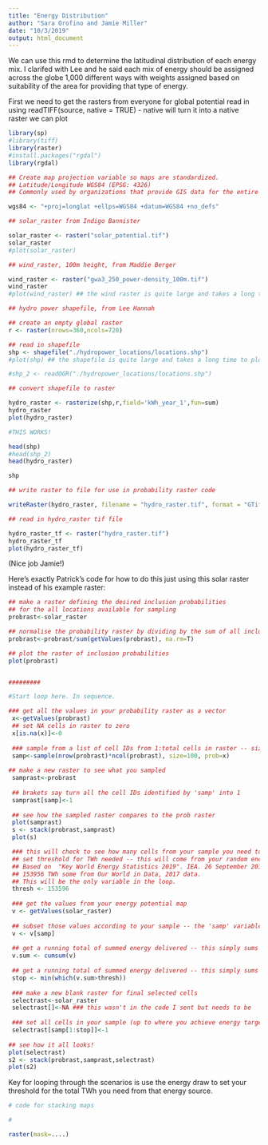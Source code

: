 ```yaml
---
title: "Energy Distribution"
author: "Sara Orofino and Jamie Miller"
date: "10/3/2019"
output: html_document
---
```


We can use this rmd to determine the latitudinal distribution of each energy mix. I clarifed with Lee and he said each mix of energy should be assigned across the globe 1,000 different ways with weights assigned based on suitability of the area for providing that type of energy. 


First we need to get the rasters from everyone for global potential
read in using readTIFF(source, native = TRUE) - native will turn it into a native raster we can plot

```r
library(sp)
#library(tiff)
library(raster)
#install.packages("rgdal")
library(rgdal)
```

```r
## Create map projection variable so maps are standardized.
## Latitude/Longitude WGS84 (EPSG: 4326) 
## Commonly used by organizations that provide GIS data for the entire globe or many countries. CRS used by Google Earth

wgs84 <- "+proj=longlat +ellps=WGS84 +datum=WGS84 +no_defs"
```

```r
## solar_raster from Indigo Bannister

solar_raster <- raster("solar_potential.tif")
solar_raster
#plot(solar_raster)
```

```r
## wind_raster, 100m height, from Maddie Berger

wind_raster <- raster("gwa3_250_power-density_100m.tif")
wind_raster
#plot(wind_raster) ## the wind raster is quite large and takes a long time to plot. It plotted nicely.
```

```r
## hydro power shapefile, from Lee Hannah

## create an empty global raster
r <- raster(nrows=360,ncols=720)

## read in shapefile
shp <- shapefile("./hydropower_locations/locations.shp")
#plot(shp) ## the shapefile is quite large and takes a long time to plot. It plotted nicely and looks as expected.

#shp_2 <- readOGR("./hydropower_locations/locations.shp")


```

```r

## convert shapefile to raster

hydro_raster <- rasterize(shp,r,field='kWh_year_1',fun=sum)
hydro_raster
plot(hydro_raster)

#THIS WORKS!

```




```r
head(shp)
#head(shp_2)
head(hydro_raster)

shp
```



```r
## write raster to file for use in probability raster code

writeRaster(hydro_raster, filename = "hydro_raster.tif", format = "GTiff", overwrite=TRUE)

```


```r
## read in hydro_raster tif file

hydro_raster_tf <- raster("hydro_raster.tif")
hydro_raster_tf
plot(hydro_raster_tf)


```


(Nice job Jamie!)

Here's exactly Patrick's code for how to do this just using this solar raster instead of his example raster:
```r

## make a raster defining the desired inclusion probabilities 
## for the all locations available for sampling
probrast<-solar_raster

## normalise the probability raster by dividing by the sum of all inclusion weights:
probrast<-probrast/sum(getValues(probrast), na.rm=T)

## plot the raster of inclusion probabilities
plot(probrast)


#########

#Start loop here. In sequence.

### get all the values in your probability raster as a vector 
 x<-getValues(probrast)
 ## set NA cells in raster to zero
 x[is.na(x)]<-0
 
 ### sample from a list of cell IDs from 1:total cells in raster -- size is number in sample, and prob is the probability of selecting any cell (values from probrast)
 samp<-sample(nrow(probrast)*ncol(probrast), size=100, prob=x)
 
## make a new raster to see what you sampled 
 samprast<-probrast
 
 ## brakets say turn all the cell IDs identified by 'samp' into 1
 samprast[samp]<-1 
 
 ## see how the sampled raster compares to the prob raster
 plot(samprast)
 s <- stack(probrast,samprast)
 plot(s)

 ### this will check to see how many cells from your sample you need to make your energy target
 ## set threshold for TWh needed -- this will come from your random energy draw
 ## Based on  "Key World Energy Statistics 2019". IEA. 26 September 2019. Retrieved 27 October 2019.
 ## 153956 TWh some from Our World in Data, 2017 data.
 ## This will be the only variable in the loop.
 thresh <- 153596
 
 ### get the values from your energy potential map
 v <- getValues(solar_raster)
 
 ## subset those values according to your sample -- the 'samp' variable is a list of cell numbers -- so you are getting a randomized list of values from your energy potential raster with greater potential more likely to be chosen first
 v <- v[samp]
 
 ## get a running total of summed energy delivered -- this simply sums the random energy values above -- purpose is to see how many of those random pixels  you need to achieve your target
 v.sum <- cumsum(v)
 
 ## get a running total of summed energy delivered -- this simply sums the random energy values above -- purpose is to see how many of those random pixels  you need to achieve your target
 stop <- min(which(v.sum>thresh))
  
 ### make a new blank raster for final selected cells
 selectrast<-solar_raster
 selectrast[]<-NA ### this wasn't in the code I sent but needs to be
 
 ### set all cells in your sample (up to where you achieve energy target to 1) -- this grabs all the cell numbers you need to achieve the energy target and sets those cells to 1
 selectrast[samp[1:stop]]<-1 
  
## see how it all looks!
plot(selectrast)
s2 <- stack(probrast,samprast,selectrast)
plot(s2)
```

Key for looping through the scenarios is use the energy draw to set your threshold for the total TWh you need from that energy source.

```r
# code for stacking maps

# 

raster(mask=....)




```


